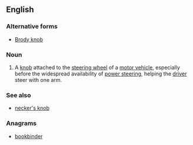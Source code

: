 ==English==
{{wikipedia}}

===Alternative forms===
* [[Brody knob]]

===Noun===
{{en-noun}}

# {{context|dated|lang=en}} A [[knob]] attached to the [[steering wheel]] of a [[motor vehicle]], especially before the widespread availability of [[power steering]], helping the [[driver]] steer with one arm.

===See also===
* [[necker's knob]]

===Anagrams===
* [[bookbinder#English|bookbinder]]